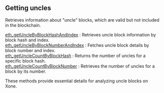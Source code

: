 
<Meta
  title="Xone getting uncles info | dRPC"
/>

## Getting uncles

Retrieves information about "uncle" blocks, which are valid but not included in the blockchain.

[eth_getUncleByBlockHashAndIndex](/openapi/gettinguncles/eth_getUncleByBlockHashAndIndex) : Retrieves uncle block information by block hash and index. \
[eth_getUncleByBlockNumberAndIndex](/openapi/gettinguncles/eth_getUncleByBlockNumberAndIndex) : Fetches uncle block details by block number and index. \
[eth_getUncleCountByBlockHash](/openapi/gettinguncles/eth_getUncleCountByBlockHash) : Returns the number of uncles for a specific block hash. \
[eth_getUncleCountByBlockNumber](/openapi/gettinguncles/eth_getUncleCountByBlockNumber) : Retrieves the number of uncles for a block by its number.

These methods provide essential details for analyzing uncle blocks on Xone.

